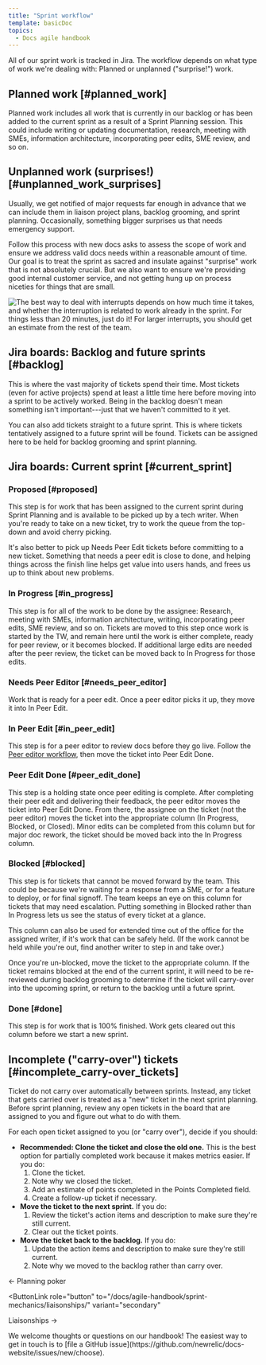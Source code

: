 ```yaml
---
title: "Sprint workflow"
template: basicDoc
topics:
  - Docs agile handbook
---
```


All of our sprint work is tracked in Jira. The workflow depends on what type of work we're dealing with: Planned or unplanned ("surprise!") work.

## Planned work [#planned_work]

Planned work includes all work that is currently in our backlog or has been added to the current sprint as a result of a Sprint Planning session. This could include writing or updating documentation, research, meeting with SMEs, information architecture, incorporating peer edits, SME review, and so on.

## Unplanned work (surprises!) [#unplanned_work_surprises]

Usually, we get notified of major requests far enough in advance that we can include them in liaison project plans, backlog grooming, and sprint planning. Occasionally, something bigger surprises us that needs emergency support.

Follow this process with new docs asks to assess the scope of work and ensure we address valid docs needs within a reasonable amount of time. Our goal is to treat the sprint as sacred and insulate against "surprise" work that is not absolutely crucial. But we also want to ensure we're providing good internal customer service, and not getting hung up on process niceties for things that are small.

![The best way to deal with interrupts depends on how much time it takes, and whether the interruption is related to work already in the sprint. For things less than 20 minutes, just do it! For larger interrupts, you should get an estimate from the rest of the team.](./images/dealing_with_interrupts.png "Workflow and tips for dealing gracefully with interruptions.")

## Jira boards: Backlog and future sprints [#backlog]

This is where the vast majority of tickets spend their time. Most tickets (even for active projects) spend at least a little time here before moving into a sprint to be actively worked. Being in the backlog doesn't mean something isn't important---just that we haven't committed to it yet. 

You can also add tickets straight to a future sprint. This is where tickets tentatively assigned to a future sprint will be found. Tickets can be assigned here to be held for backlog grooming and sprint planning. 

## Jira boards: Current sprint [#current_sprint]

### Proposed [#proposed]

This step is for work that has been assigned to the current sprint during Sprint Planning and is available to be picked up by a tech writer. When you're ready to take on a new ticket, try to work the queue from the top-down and avoid cherry picking. 

It's also better to pick up Needs Peer Edit tickets before committing to a new ticket. Something that needs a peer edit is close to done, and helping things across the finish line helps get value into users hands, and frees us up to think about new problems.

### In Progress [#in_progress]

This step is for all of the work to be done by the assignee: Research, meeting with SMEs, information architecture, writing, incorporating peer edits, SME review, and so on. Tickets are moved to this step once work is started by the TW, and remain here until the work is either complete, ready for peer review, or it becomes blocked. If additional large edits are needed after the peer review, the ticket can be moved back to In Progress for those edits.

### Needs Peer Editor [#needs_peer_editor]

Work that is ready for a peer edit. Once a peer editor picks it up, they move it into In Peer Edit.

### In Peer Edit [#in_peer_edit]

This step is for a peer editor to review docs before they go live. Follow the [Peer editor workflow](/docs/style-guide/writer-workflow/peer-editor-workflow/), then move the ticket into Peer Edit Done. 

### Peer Edit Done [#peer_edit_done]

This step is a holding state once peer editing is complete. After completing their peer edit and delivering their feedback, the peer editor moves the ticket into Peer Edit Done. From there, the assignee on the ticket (not the peer editor) moves the ticket into the appropriate column (In Progress, Blocked, or Closed). Minor edits can be completed from this column but for major doc rework, the ticket should be moved back into the In Progress column.

### Blocked [#blocked]

This step is for tickets that cannot be moved forward by the team. This could be because we're waiting for a response from a SME, or for a feature to deploy, or for final signoff. The team keeps an eye on this column for tickets that may need escalation. Putting something in Blocked rather than In Progress lets us see the status of every ticket at a glance.

This column can also be used for extended time out of the office for the assigned writer, if it's work that can be safely held. (If the work cannot be held while you're out, find another writer to step in and take over.)

Once you're un-blocked, move the ticket to the appropriate column. If the ticket remains blocked at the end of the current sprint, it will need to be re-reviewed during backlog grooming to determine if the ticket will carry-over into the upcoming sprint, or return to the backlog until a future sprint.

### Done [#done]

This step is for work that is 100% finished. Work gets cleared out this column before we start a new sprint.

## Incomplete ("carry-over") tickets [#incomplete_carry-over_tickets]

Ticket do not carry over automatically between sprints. Instead, any ticket that gets carried over is treated as a "new" ticket in the next sprint planning. Before sprint planning, review any open tickets in the board that are assigned to you and figure out what to do with them.

For each open ticket assigned to you (or "carry over"), decide if you should:

- **Recommended: Clone the ticket and close the old one.** This is the best option for partially completed work because it makes metrics easier. If you do:
    1. Clone the ticket.
    2. Note why we closed the ticket.
    3. Add an estimate of points completed in the Points Completed field.
    4. Create a follow-up ticket if necessary.
- **Move the ticket to the next sprint.** If you do:
    1. Review the ticket's action items and description to make sure they're still current.
    2. Clear out the ticket points.
- **Move the ticket back to the backlog.** If you do:
    1. Update the action items and description to make sure they're still current.
    2. Note why we moved to the backlog rather than carry over.

<ButtonGroup>
  <ButtonLink
  role="button"
  to="/docs/agile-handbook/sprint-mechanics/planning-poker/"
  variant="secondary"
  >
  ← Planning poker
  </ButtonLink>

  <ButtonLink
  role="button"
  to="/docs/agile-handbook/sprint-mechanics/liaisonships/"
  variant="secondary"
  >
  Liaisonships →
  </ButtonLink>
</ButtonGroup>

<Callout variant="tip">
We welcome thoughts or questions on our handbook! The easiest way to get in touch is to [file a GitHub issue](https://github.com/newrelic/docs-website/issues/new/choose).
</Callout>